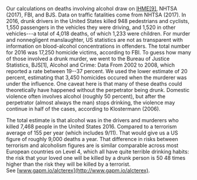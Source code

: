 
Our calculations on deaths involving alcohol draw on [IHME[9]](http://ihmeuw.org/49pa), NHTSA (2017), FBI, and BJS. Data on traffic fatalities come from NHTSA (2017). In 2016, drunk drivers in the United States killed 948 pedestrians and cyclists, 1,550 passengers in the vehicles they were driving, and 1,520 in other vehicles---a total of 4,018 deaths, of which 1,233 were children. For murder and nonnegligent manslaughter, US statistics are not as transparent with information on blood-alcohol concentrations in offenders. The total number for 2016 was 17,250 homicide victims, according to FBI. To guess how many of those involved a drunk murder, we went to the Bureau of Justice Statistics, BJS[1], Alcohol and Crime: Data From 2002 to 2008, which reported a rate between 19--37 percent. We used the lower estimate of 20 percent, estimating that 3,450 homicides occured when the murderer was under the influence. One caveat here is that many of these deaths could theoretically have happened without the perpetrator being drunk. Domestic violence often involves alcohol (roughly 50 percent), but after the perpetrator (almost always the man) stops drinking, the violence may continue in half of the cases, according to Klostermann (2006).

The total estimate is that alcohol was in the drivers and murderers who killed 7,468 people in the United States 2016. Compared to a terrorism average of 155 per year (which includes 9/11). That would give us a US figure of roughly 9,000 deaths a year. That difference in risks between terrorism and alcoholism figures are is similar comparable across most European countries on Level 4, which all have quite terrible drinking habits: the risk that your loved one will be killed by a drunk person is 50 48 times higher than the risk they will be killed by a terrorist. See [www.gapm.io/alcterex](http://www.gapm.io/alcterex).